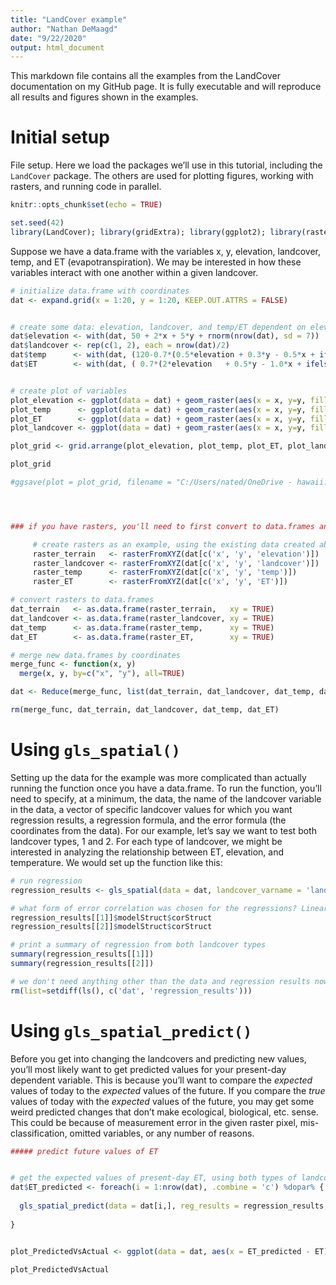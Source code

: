 ```yaml
---
title: "LandCover example"
author: "Nathan DeMaagd"
date: "9/22/2020"
output: html_document
---
```






This markdown file contains all the examples from the LandCover documentation on my GitHub page. It is fully executable and will reproduce all results and figures shown in the examples.







# Initial setup


File setup. Here we load the packages we'll use in this tutorial, including the `LandCover` package. The others are used for plotting figures, working with rasters, and running code in parallel.

```r
knitr::opts_chunk$set(echo = TRUE)

set.seed(42)
library(LandCover); library(gridExtra); library(ggplot2); library(raster); library(foreach)

```




Suppose we have a data.frame with the variables x, y, elevation, landcover, temp, and ET (evapotranspiration). We may be interested in how these variables interact with one another within a given landcover.

```r


# initialize data.frame with coordinates
dat <- expand.grid(x = 1:20, y = 1:20, KEEP.OUT.ATTRS = FALSE)


# create some data: elevation, landcover, and temp/ET dependent on elevation and landcover
dat$elevation <- with(dat, 50 + 2*x + 5*y + rnorm(nrow(dat), sd = 7))
dat$landcover <- rep(c(1, 2), each = nrow(dat)/2)
dat$temp      <- with(dat, (120-0.7*(0.5*elevation + 0.3*y - 0.5*x + ifelse(landcover == 'lc1', -30, 0) + rnorm(nrow(dat)))))
dat$ET        <- with(dat, ( 0.7*(2*elevation   + 0.5*y - 1.0*x + ifelse(landcover == 'lc1', +20, 0) + rnorm(nrow(dat)))))


# create plot of variables
plot_elevation <- ggplot(data = dat) + geom_raster(aes(x = x, y=y, fill = elevation)) + scale_fill_gradientn(colors = terrain.colors(5))             + coord_equal() + labs(title = 'Elevation data')
plot_temp      <- ggplot(data = dat) + geom_raster(aes(x = x, y=y, fill = temp))      + scale_fill_gradient(low = "green", high = "darkorange")      + coord_equal() + labs(title = 'Temperature data')
plot_ET        <- ggplot(data = dat) + geom_raster(aes(x = x, y=y, fill = ET))        + scale_fill_gradient(low = "tan", high = "darkblue")          + coord_equal() + labs(title = 'ET data')
plot_landcover <- ggplot(data = dat) + geom_raster(aes(x = x, y=y, fill = as.character(landcover))) + coord_equal() + labs(title = 'Landcover data') + scale_fill_discrete(name = 'landcover')

plot_grid <- grid.arrange(plot_elevation, plot_temp, plot_ET, plot_landcover, ncol=2)

plot_grid

#ggsave(plot = plot_grid, filename = "C:/Users/nated/OneDrive - hawaii.edu/Documents/Projects/Packages/LandCover/Figures/raster_plots.png", dpi = 300, width = 6, height = 6)




### if you have rasters, you'll need to first convert to data.frames and combine

     # create rasters as an example, using the existing data created above (!!!!skip this in your own data since you already have rasters!!!!)
     raster_terrain   <- rasterFromXYZ(dat[c('x', 'y', 'elevation')])
     raster_landcover <- rasterFromXYZ(dat[c('x', 'y', 'landcover')])
     raster_temp      <- rasterFromXYZ(dat[c('x', 'y', 'temp')])
     raster_ET        <- rasterFromXYZ(dat[c('x', 'y', 'ET')])

# convert rasters to data.frames
dat_terrain   <- as.data.frame(raster_terrain,   xy = TRUE)
dat_landcover <- as.data.frame(raster_landcover, xy = TRUE)
dat_temp      <- as.data.frame(raster_temp,      xy = TRUE)
dat_ET        <- as.data.frame(raster_ET,        xy = TRUE)

# merge new data.frames by coordinates
merge_func <- function(x, y)
  merge(x, y, by=c("x", "y"), all=TRUE)

dat <- Reduce(merge_func, list(dat_terrain, dat_landcover, dat_temp, dat_ET))

rm(merge_func, dat_terrain, dat_landcover, dat_temp, dat_ET)

```









# Using `gls_spatial()`

Setting up the data for the example was more complicated than actually running the function once you have a data.frame. To run the function, you'll need to specify, at a minimum, the data, the name of the landcover variable in the data, a vector of specific landcover values for which you want regression results, a regression formula, and the error formula (the coordinates from the data). For our example, let's say we want to test both landcover types, 1 and 2. For each type of landcover, we might be interested in analyzing the relationship between ET, elevation, and temperature. We would set up the function like this:

```r


# run regression
regression_results <- gls_spatial(data = dat, landcover_varname = 'landcover', landcover_vec = c(1,2), reg_formula = ET ~ elevation + temp, error_formula = ~x+y)

# what form of error correlation was chosen for the regressions? Linear for landcover type 1 and Ratio for landcover type 2
regression_results[[1]]$modelStruct$corStruct
regression_results[[2]]$modelStruct$corStruct

# print a summary of regression from both landcover types
summary(regression_results[[1]])
summary(regression_results[[2]])

# we don't need anything other than the data and regression results now, so delete everything other than those two things
rm(list=setdiff(ls(), c('dat', 'regression_results')))

```









# Using `gls_spatial_predict()`

Before you get into changing the landcovers and predicting new values, you'll most likely want to get predicted values for your present-day dependent variable. This is because you'll want to compare the *expected* values of today to the *expected* values of the future. If you compare the *true* values of today with the *expected* values of the future, you may get some weird predicted changes that don't make ecological, biological, etc. sense. This could be because of measurement error in the given raster pixel, mis-classification, omitted variables, or any number of reasons.

```r




##### predict future values of ET


# get the expected values of present-day ET, using both types of landcover
dat$ET_predicted <- foreach(i = 1:nrow(dat), .combine = 'c') %dopar% {
  
  gls_spatial_predict(data = dat[i,], reg_results = regression_results, landcover = dat[i,'landcover'])
  
}


plot_PredictedVsActual <- ggplot(data = dat, aes(x = ET_predicted - ET)) + geom_histogram()

plot_PredictedVsActual

```

